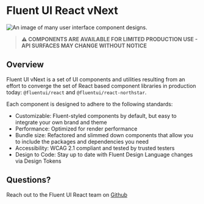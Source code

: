 
<Meta title="Concepts/Introduction" />

<h1 className="fluent">Fluent UI React vNext</h1>

<img src="./fluentui-banner2.jpg" alt="An image of many user interface component designs." />

> **⚠ COMPONENTS ARE AVAILABLE FOR LIMITED PRODUCTION USE - API SURFACES MAY CHANGE WITHOUT NOTICE**

<h2 className="fluent">Overview</h2>
<div className="fluent-text">

Fluent UI vNext is a set of UI components and utilities resulting from an effort to converge the set of React based component libraries in production today: `@fluentui/react` and `@fluentui/react-northstar`.

Each component is designed to adhere to the following standards:

- Customizable: Fluent-styled components by default, but easy to integrate your own brand and theme​
- Performance: Optimized for render performance​
- Bundle size: Refactored and slimmed down components​ that allow you to include the packages and dependencies you need
- Accessibility: WCAG 2.1 compliant and tested by trusted testers
- Design to Code: Stay up to date with Fluent Design Language changes via Design Tokens

</div>

<h2 className="fluent">Questions?</h2>

Reach out to the Fluent UI React team on [Github](https://github.com/microsoft/fluentui)
